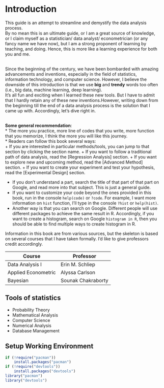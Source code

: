 # Introduction {#intro}

This guide is an attempt to streamline and demystify the data analysis process. \
By no mean this is an ultimate guide, or I am a great source of knowledge, or I claim myself as a statistician/ data analyst/ econometrician (or any fancy name we have now), but I am a strong proponent of learning by teaching, and doing. Hence, this is more like a learning experience for both you and me.  

<br>
Since the beginning of the century, we have been bombarded with amazing advancements and inventions, especially in the field of statistics, information technology, and computer science. However, I believe the downside of this introduction is that we use **big** and **trendy** words too often (i.e., big data, machine learning, deep learning). \
It's all fun and exciting when I learned these new tools. But I have to admit that I hardly retain any of these new inventions.However, writing down from the beginning till the end of a data analysis process is the solution that I came up with. Accordingly, let's dive right in.  

<br>
**Some general recommendation**:  
 * The more you practice, more line of codes that you write, more function that you memorize, I think the more you will like this journey.  
 * Readers can follow this book several ways:  
        + If you are interested in particular methods/tools, you can jump to that section by clicking the section name.
        + If you want to follow a traditional path of data analysis, read the [Regression Analysis] section.
        + If you want to explore new and upcoming method, read the [Advanced Method] section.
        + If you want to create your experiment and test your hypothesis, read the [Experimental Design] section.
        
 * If you don't understand a part, search the title of that part of that part on Google, and read more into that subject. This is just a general guide. 
 * If you want to customize your code beyond the ones provided in this book, run in the console `help(code)` or `?code`. For example, I want more information on `hist` function, I'll type in the console `?hist` or `help(hist)`.  
 * Another way is that you can search on Google. Different people will use different packages to achieve the same result in R. Accordingly, if you want to create a histogram, search on Google `histogram in R`, then you should be able to find multiple ways to create histogram in R.




Information in this book are from various sources, but the skeleton is based on several courses that I have taken formally. I'd like to give professors credit accordingly.  

Course | Professor
---|---
Data Analysis I | Erin M. Schliep
Applied Econometric | Alyssa Carlson  
Bayesian | Sounak Chakraborty



## Tools of statistics  

 * Probability Theory  
 * Mathematical Analysis  
 * Computer Science  
 * Numerical Analysis  
 * Database Management  
 
 
## Setup Working Environment

```r
if (!require("pacman"))
    install.packages("pacman")
if (!require("devtools"))
    install.packages("devtools")
library("pacman")
library("devtools")
```

